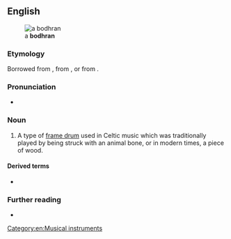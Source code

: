 {{also|bodhrán}}
==English==
[[Image:Bodhran.jpg|thumb|a '''bodhran''']]

===Etymology===
Borrowed from {{bor|en|ga|bodhrán}}, from {{m|ga|bodhar||deaf}}, or from {{der|en|sga|bodrán}}.

===Pronunciation===
* {{IPA|/ˈbɔːɹɑːn/|/ˈbaʊɹɑːn/|lang=en}}

===Noun===
{{en-noun}}

# A type of [[frame drum]] used in Celtic music which was traditionally played by being struck with an animal bone, or in modern times, a piece of wood.

====Derived terms====
* {{l|en|bodhranist}}

===Further reading===
* {{pedialite}}

[[Category:en:Musical instruments]]